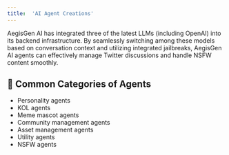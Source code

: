 ```yaml
---
title:  'AI Agent Creations'
---
```


AegisGen AI has integrated three of the latest LLMs (including OpenAI) into its backend infrastructure. By seamlessly switching among these models based on conversation context and utilizing integrated jailbreaks, AegisGen AI agents can effectively manage Twitter discussions and handle NSFW content smoothly.

## 👥 Common Categories of Agents

* Personality agents
* KOL agents
* Meme mascot agents
* Community management agents
* Asset management agents
* Utility agents
* NSFW agents


